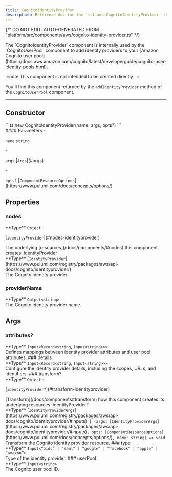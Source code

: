 ```yaml
---
title: CognitoIdentityProvider
description: Reference doc for the `sst.aws.CognitoIdentityProvider` component.
---
```


{/* DO NOT EDIT. AUTO-GENERATED FROM "platform/src/components/aws/cognito-identity-provider.ts" */}


<div class="tsdoc">

<Section type="about">
The `CognitoIdentityProvider` component is internally used by the `CognitoUserPool`
component to add identity providers to your [Amazon Cognito user pool](https://docs.aws.amazon.com/cognito/latest/developerguide/cognito-user-identity-pools.html).

:::note
This component is not intended to be created directly.
:::

You'll find this component returned by the `addIdentityProvider` method of the `CognitoUserPool` component.
</Section>

---

## Constructor

<Segment>
<Section type="signature">
```ts
new CognitoIdentityProvider(name, args, opts?)
```
</Section>

<Section type="parameters">
#### Parameters
- <p><code class="key">name</code> <code class="primitive">string</code></p>
- <p><code class="key">args</code> [<code class="type">Args</code>](#args)</p>
- <p><code class="key">opts?</code> [<code class="type">ComponentResourceOptions</code>](https://www.pulumi.com/docs/concepts/options/)</p>
</Section>
</Segment>

## Properties

### nodes
<Segment>
<Section type="parameters">
<InlineSection>
**Type** <code class="primitive">Object</code>
</InlineSection>
- <p>[<code class="key">identityProvider</code>](#nodes-identityprovider)</p>
</Section>
The underlying [resources](/docs/components/#nodes) this component creates.
</Segment>
<NestedTitle id="nodes-identityprovider" Tag="h4" parent="nodes.">identityProvider</NestedTitle>
<Segment>
<Section type="parameters">
<InlineSection>
**Type** [<code class="type">IdentityProvider</code>](https://www.pulumi.com/registry/packages/aws/api-docs/cognito/identityprovider/)
</InlineSection>
</Section>
The Cognito identity provider.
</Segment>

### providerName
<Segment>
<Section type="parameters">
<InlineSection>
**Type** <code class="primitive">Output</code><code class="symbol">&lt;</code><code class="primitive">string</code><code class="symbol">&gt;</code>
</InlineSection>
</Section>
The Cognito identity provider name.
</Segment>

## Args
### attributes?
<Segment>
<Section type="parameters">
<InlineSection>
**Type** <code class="primitive">Input</code><code class="symbol">&lt;</code><code class="primitive">Record</code><code class="symbol">&lt;</code><code class="primitive">string</code>, <code class="primitive">Input</code><code class="symbol">&lt;</code><code class="primitive">string</code><code class="symbol">&gt;</code><code class="symbol">&gt;</code><code class="symbol">&gt;</code>
</InlineSection>
</Section>
Defines mappings between identity provider attributes and user pool attributes.

</Segment>
### details
<Segment>
<Section type="parameters">
<InlineSection>
**Type** <code class="primitive">Input</code><code class="symbol">&lt;</code><code class="primitive">Record</code><code class="symbol">&lt;</code><code class="primitive">string</code>, <code class="primitive">Input</code><code class="symbol">&lt;</code><code class="primitive">string</code><code class="symbol">&gt;</code><code class="symbol">&gt;</code><code class="symbol">&gt;</code>
</InlineSection>
</Section>
Configure the identity provider details, including the scopes, URLs, and identifiers.

</Segment>
### transform?
<Segment>
<Section type="parameters">
<InlineSection>
**Type** <code class="primitive">Object</code>
</InlineSection>
- <p>[<code class="key">identityProvider?</code>](#transform-identityprovider)</p>
</Section>
[Transform](/docs/components#transform) how this component creates its underlying
resources.

</Segment>
<NestedTitle id="transform-identityprovider" Tag="h4" parent="transform.">identityProvider?</NestedTitle>
<Segment>
<Section type="parameters">
<InlineSection>
**Type** [<code class="type">IdentityProviderArgs</code>](https://www.pulumi.com/registry/packages/aws/api-docs/cognito/identityprovider/#inputs)<code class="symbol"> | </code><code class="symbol">(</code><code class="primitive">args</code><code class="symbol">: </code>[<code class="type">IdentityProviderArgs</code>](https://www.pulumi.com/registry/packages/aws/api-docs/cognito/identityprovider/#inputs)<code class="symbol">, </code><code class="primitive">opts</code><code class="symbol">: </code>[<code class="type">ComponentResourceOptions</code>](https://www.pulumi.com/docs/concepts/options/)<code class="symbol">, </code><code class="primitive">name</code><code class="symbol">: </code><code class="primitive">string</code><code class="symbol">)</code><code class="symbol"> => </code><code class="primitive">void</code>
</InlineSection>
</Section>
Transform the Cognito identity provider resource.

</Segment>
### type
<Segment>
<Section type="parameters">
<InlineSection>
**Type** <code class="primitive">Input</code><code class="symbol">&lt;</code><code class="symbol">&ldquo;</code><code class="primitive">oidc</code><code class="symbol">&rdquo;</code><code class="symbol"> | </code><code class="symbol">&ldquo;</code><code class="primitive">saml</code><code class="symbol">&rdquo;</code><code class="symbol"> | </code><code class="symbol">&ldquo;</code><code class="primitive">google</code><code class="symbol">&rdquo;</code><code class="symbol"> | </code><code class="symbol">&ldquo;</code><code class="primitive">facebook</code><code class="symbol">&rdquo;</code><code class="symbol"> | </code><code class="symbol">&ldquo;</code><code class="primitive">apple</code><code class="symbol">&rdquo;</code><code class="symbol"> | </code><code class="symbol">&ldquo;</code><code class="primitive">amazon</code><code class="symbol">&rdquo;</code><code class="symbol">&gt;</code>
</InlineSection>
</Section>
Type of the identity provider.

</Segment>
### userPool
<Segment>
<Section type="parameters">
<InlineSection>
**Type** <code class="primitive">Input</code><code class="symbol">&lt;</code><code class="primitive">string</code><code class="symbol">&gt;</code>
</InlineSection>
</Section>
The Cognito user pool ID.

</Segment>
</div>